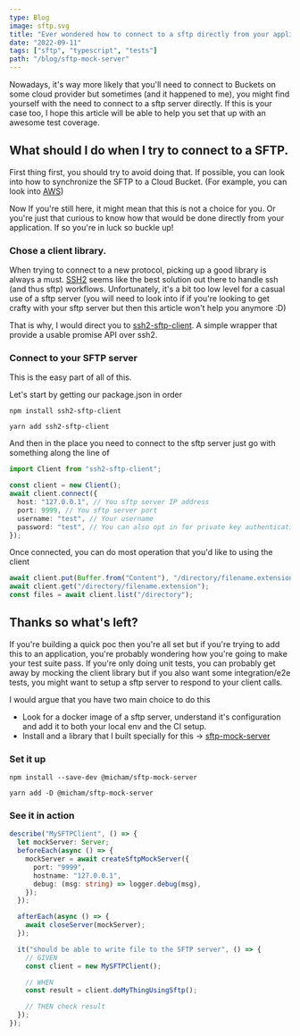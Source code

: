 ```yaml
---
type: Blog
image: sftp.svg
title: "Ever wondered how to connect to a sftp directly from your application?"
date: "2022-09-11"
tags: ["sftp", "typescript", "tests"]
path: "/blog/sftp-mock-server"
---
```


Nowadays, it's way more likely that you'll need to connect to Buckets on some cloud provider but sometimes (and it happened to me),
you might find yourself with the need to connect to a sftp server directly. If this is your case too, I hope this article will be able to help you set that up with an awesome test coverage.

## What should I do when I try to connect to a SFTP.

First thing first, you should try to avoid doing that. If possible, you can look into how to synchronize the SFTP to a Cloud Bucket. (For example, you can look into [AWS](https://aws.amazon.com/fr/aws-transfer-family/))

Now If you're still here, it might mean that this is not a choice for you. Or you're just that curious to know how that would be done directly from your application. If so you're in luck so buckle up!

### Chose a client library.

When trying to connect to a new protocol, picking up a good library is always a must.
[SSH2](https://github.com/mscdex/ssh2) seems like the best solution out there to handle ssh (and thus sftp) workflows.
Unfortunately, it's a bit too low level for a casual use of a sftp server (you will need to look into if if you're looking to get crafty with your sftp server but then this article won't help you anymore :D)

That is why, I would direct you to [ssh2-sftp-client](https://github.com/theophilusx/ssh2-sftp-client). A simple wrapper that provide a usable promise API over ssh2.

### Connect to your SFTP server

This is the easy part of all of this.

Let's start by getting our package.json in order

```shell
npm install ssh2-sftp-client

yarn add ssh2-sftp-client
```

And then in the place you need to connect to the sftp server just go with something along the line of

```typescript
import Client from "ssh2-sftp-client";

const client = new Client();
await client.connect({
  host: "127.0.0.1", // You sftp server IP address
  port: 9999, // You sftp server port
  username: "test", // Your username
  password: "test", // You can also opt in for private key authentication
});
```

Once connected, you can do most operation that you'd like to using the client

```typescript
await client.put(Buffer.from("Content"), "/directory/filename.extension");
await client.get("/directory/filename.extension");
const files = await client.list("/directory");
```

## Thanks so what's left?

If you're building a quick poc then you're all set but if you're trying to add this to an application, you're probably wondering how you're going to make your test suite pass.
If you're only doing unit tests, you can probably get away by mocking the client library but if you also want some integration/e2e tests, you might want to setup a sftp server to respond to your client calls.

I would argue that you have two main choice to do this

- Look for a docker image of a sftp server, understand it's configuration and add it to both your local env and the CI setup.
- Install and a library that I built specially for this -> [sftp-mock-server](https://github.com/MollardMichael/sftp-mock-server)

### Set it up

```shell
npm install --save-dev @micham/sftp-mock-server

yarn add -D @micham/sftp-mock-server
```

### See it in action

```typescript
describe("MySFTPClient", () => {
  let mockServer: Server;
  beforeEach(async () => {
    mockServer = await createSftpMockServer({
      port: "9999",
      hostname: "127.0.0.1",
      debug: (msg: string) => logger.debug(msg),
    });
  });

  afterEach(async () => {
    await closeServer(mockServer);
  });

  it("should be able to write file to the SFTP server", () => {
    // GIVEN
    const client = new MySFTPClient();

    // WHEN
    const result = client.doMyThingUsingSftp();

    // THEN check result
  });
});
```
